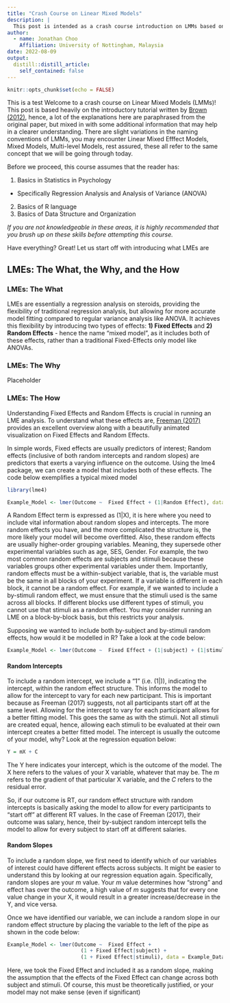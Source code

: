 ---
title: "Crash Course on Linear Mixed Models"
description: |
  This post is intended as a crash course introduction on LMMs based on how I would have liked to learn the basics of LMMs if I were to learn it from scratch. I am by no means an expert on LMMs, and thus, some information given here might be inaccurate, but where possible, i will cite appropriate papers and books to help assist in further reading and learning
author:
  - name: Jonathan Choo
    Affiliation: University of Nottingham, Malaysia
date: 2022-08-09
output:
  distill::distill_article:
    self_contained: false
---


```{r setup, include=FALSE}
knitr::opts_chunk$set(echo = FALSE)
```

This is a test
Welcome to a crash course on Linear Mixed Models (LMMs)! This post is based heavily on the introductory tutorial written by [Brown (2012)](https://journals.sagepub.com/doi/full/10.1177/2515245920960351), hence, a lot of the explanations here are paraphrased from the original paper, but mixed in with some additional information that may help in a clearer understanding. There are slight variations in the naming conventions of LMMs, you may encounter Linear Mixed Efffect Models, Mixed Models, Multi-level Models, rest assured, these all refer to the same concept that we will be going through today.

Before we proceed, this course assumes that the reader has:

1. Basics in Statistics in Psychology
  - Specifically Regression Analysis and Analysis of Variance (ANOVA)
2. Basics of R language
3. Basics of Data Structure and Organization

_If you are not knowledgeable in these areas, it is highly recommended that you brush up on these skills before attempting this course._

Have everything? Great! Let us start off with introducing what LMEs are

## LMEs: The What, the Why, and the How

### LMEs: The What
LMEs are essentially a regression analysis on steroids, providing the flexibility of traditional regression analysis, but allowing for more accurate model fitting compared to regular variance analysis like ANOVA. It achieves this flexibility by introducing two types of effects: **1) Fixed Effects** and **2) Random Effects** - hence the name "mixed model", as it includes both of these effects, rather than a traditional Fixed-Effects only model like ANOVAs.

### LMEs: The Why
Placeholder

### LMEs: The How
Understanding Fixed Effects and Random Effects is crucial in running an LME analysis. To understand what these effects are, [Freeman (2017)](http://mfviz.com/hierarchical-models/) provides an excellent overview along with a beautifully animated visualization on Fixed Effects and Random Effects.

In simple words, Fixed effects are usually predictors of interest; Random effects (inclusive of both random intercepts and random slopes) are predictors that exerts a varying influence on the outcome. Using the lme4 package, we can create a model that includes both of these effects. The code below exemplifies a typical mixed model 

```{r, echo=TRUE}
library(lme4)
```


```{r LME Example, eval=FALSE, echo=TRUE}

Example_Model <- lmer(Outcome ~  Fixed Effect + (1|Random Effect), data = Example_Data)

```

A Random Effect term is expressed as (1|X), it is here where you need to include vital information about random slopes and intercepts. The more random effects you have, and the more complicated the structure is, the more likely your model will become overfitted. Also, these random effects are usually higher-order grouping variables. Meaning, they supersede other experimental variables such as age, SES, Gender. For example, the two most common random effects are subjects and stimuli because these variables groups other experimental variables under them. Importantly, random effects must be a within-subject variable, that is, the variable must be the same in all blocks of your experiment. If a variable is different in each block, it cannot be a random effect. For example, if we wanted to include a by-stimuli random effect, we must ensure that the stimuli used is the same across all blocks. If different blocks use different types of stimuli, you cannot use that stimuli as a random effect. You may consider running an LME on a block-by-block basis, but this restricts your analysis.

Supposing we wanted to include both by-subject and by-stimuli random effects, how would it be modelled in R? Take a look at the code below:

```{r LME Example2, eval=FALSE, echo=TRUE}

Example_Model <- lmer(Outcome ~  Fixed Effect + (1|subject) + (1|stimuli), data = Example_Data)

```

#### Random Intercepts
To include a random intercept, we include a "1" (i.e. (1|)), indicating the intercept, within the random effect structure. This informs the model to allow for the intercept to vary for each new participant. This is important because as Freeman (2017) suggests, not all participants start off at the same level. Allowing for the intercept to vary for each participant allows for a better fitting model. This goes the same as with the stimuli. Not all stimuli are created equal, hence, allowing each stimuli to be evaluated at their own intercept creates a better fitted model. The intercept is usually the outcome of your model, why? Look at the regression equation below:

```{r Regression Equation, eval=FALSE, echo=TRUE}

Y = mX + C

```

The Y here indicates your intercept, which is the outcome of the model. The X here refers to the values of your X variable, whatever that may be. The *m* refers to the gradient of that particular X variable, and the *C* refers to the residual error.

So, if our outcome is RT, our random effect structure with random intercepts is basically asking the model to allow for every participants to "start off" at different RT values. In the case of Freeman (2017), their outcome was salary, hence, their by-subject random intercept tells the model to allow for every subject to start off at different salaries.

#### Random Slopes
To include a random slope, we first need to identify which of our variables of interest could have different effects across subjects. It might be easier to understand this by looking at our regression equation again. Specifically, random slopes are your *m* value. Your *m* value determines how "strong" and effect has over the outcome, a high value of *m* suggests that for every one value change in your X, it would result in a greater increase/decrease in the Y, and vice versa.

Once we have identified our variable, we can include a random slope in our random effect structure by placing the variable to the left of the pipe as shown in the code below:

```{r LME Example3, eval=FALSE, echo=TRUE}

Example_Model <- lmer(Outcome ~  Fixed Effect + 
                        (1 + Fixed Effect|subject) +
                        (1 + Fixed Effect|stimuli), data = Example_Data)

```

Here, we took the Fixed Effect and included it as a random slope, making the assumption that the effects of the Fixed Effect can change across both subject and stimuli. Of course, this must be theoretically justified, or your model may not make sense (even if significant)